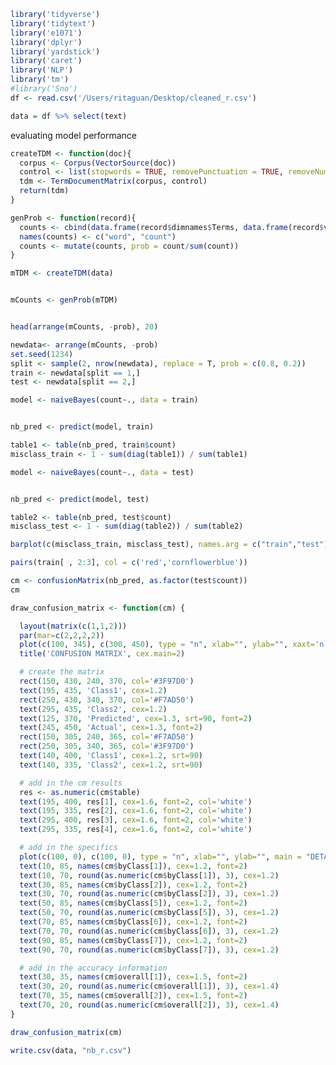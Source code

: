 ```r
library('tidyverse')
library('tidytext')
library('e1071')
library('dplyr')
library('yardstick')
library('caret')
library('NLP')
library('tm')
#library('Sno')
df <- read.csv('/Users/ritaguan/Desktop/cleaned_r.csv')

```

```r
data = df %>% select(text)

```

evaluating model performance


```r
createTDM <- function(doc){
  corpus <- Corpus(VectorSource(doc)) 
  control <- list(stopwords = TRUE, removePunctuation = TRUE, removeNumbers = TRUE)
  tdm <- TermDocumentMatrix(corpus, control) 
  return(tdm)
}

genProb <- function(record){
  counts <- cbind(data.frame(record$dimnames$Terms, data.frame(record$v))) 
  names(counts) <- c("word", "count") 
  counts <- mutate(counts, prob = count/sum(count)) 
}

```

```r
mTDM <- createTDM(data)


mCounts <- genProb(mTDM)


head(arrange(mCounts, -prob), 20) 

```

```r
newdata<- arrange(mCounts, -prob)
set.seed(1234)
split <- sample(2, nrow(newdata), replace = T, prob = c(0.8, 0.2))
train <- newdata[split == 1,]
test <- newdata[split == 2,]

```

```r
model <- naiveBayes(count~., data = train)


nb_pred <- predict(model, train)

table1 <- table(nb_pred, train$count)
misclass_train <- 1 - sum(diag(table1)) / sum(table1)
```

```r
model <- naiveBayes(count~., data = test)


nb_pred <- predict(model, test)

table2 <- table(nb_pred, test$count)
misclass_test <- 1 - sum(diag(table2)) / sum(table2)

```

```r
barplot(c(misclass_train, misclass_test), names.arg = c("train","test"))


```

```r
pairs(train[ , 2:3], col = c('red','cornflowerblue'))

```


```r
cm <- confusionMatrix(nb_pred, as.factor(test$count))
cm
```

```r
draw_confusion_matrix <- function(cm) {

  layout(matrix(c(1,1,2)))
  par(mar=c(2,2,2,2))
  plot(c(100, 345), c(300, 450), type = "n", xlab="", ylab="", xaxt='n', yaxt='n')
  title('CONFUSION MATRIX', cex.main=2)

  # create the matrix 
  rect(150, 430, 240, 370, col='#3F97D0')
  text(195, 435, 'Class1', cex=1.2)
  rect(250, 430, 340, 370, col='#F7AD50')
  text(295, 435, 'Class2', cex=1.2)
  text(125, 370, 'Predicted', cex=1.3, srt=90, font=2)
  text(245, 450, 'Actual', cex=1.3, font=2)
  rect(150, 305, 240, 365, col='#F7AD50')
  rect(250, 305, 340, 365, col='#3F97D0')
  text(140, 400, 'Class1', cex=1.2, srt=90)
  text(140, 335, 'Class2', cex=1.2, srt=90)

  # add in the cm results 
  res <- as.numeric(cm$table)
  text(195, 400, res[1], cex=1.6, font=2, col='white')
  text(195, 335, res[2], cex=1.6, font=2, col='white')
  text(295, 400, res[3], cex=1.6, font=2, col='white')
  text(295, 335, res[4], cex=1.6, font=2, col='white')

  # add in the specifics 
  plot(c(100, 0), c(100, 0), type = "n", xlab="", ylab="", main = "DETAILS", xaxt='n', yaxt='n')
  text(10, 85, names(cm$byClass[1]), cex=1.2, font=2)
  text(10, 70, round(as.numeric(cm$byClass[1]), 3), cex=1.2)
  text(30, 85, names(cm$byClass[2]), cex=1.2, font=2)
  text(30, 70, round(as.numeric(cm$byClass[2]), 3), cex=1.2)
  text(50, 85, names(cm$byClass[5]), cex=1.2, font=2)
  text(50, 70, round(as.numeric(cm$byClass[5]), 3), cex=1.2)
  text(70, 85, names(cm$byClass[6]), cex=1.2, font=2)
  text(70, 70, round(as.numeric(cm$byClass[6]), 3), cex=1.2)
  text(90, 85, names(cm$byClass[7]), cex=1.2, font=2)
  text(90, 70, round(as.numeric(cm$byClass[7]), 3), cex=1.2)

  # add in the accuracy information 
  text(30, 35, names(cm$overall[1]), cex=1.5, font=2)
  text(30, 20, round(as.numeric(cm$overall[1]), 3), cex=1.4)
  text(70, 35, names(cm$overall[2]), cex=1.5, font=2)
  text(70, 20, round(as.numeric(cm$overall[2]), 3), cex=1.4)
}  

draw_confusion_matrix(cm)


```
```r
write.csv(data, "nb_r.csv")
```
